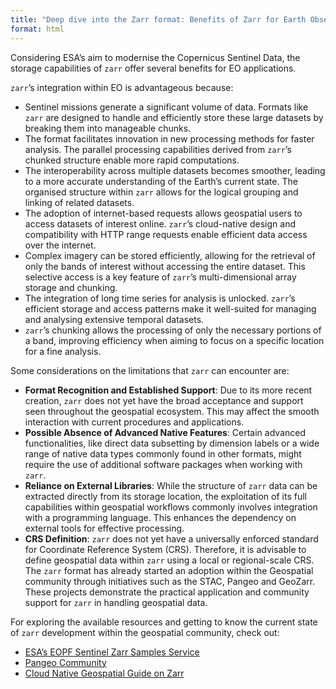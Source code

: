 ```yaml
---
title: "Deep dive into the Zarr format: Benefits of Zarr for Earth Observation"
format: html
---
```

::: {.justify}

Considering ESA's aim to modernise the Copernicus Sentinel Data, the storage capabilities of `zarr` offer several benefits for EO applications.

`zarr`'s integration within EO is advantageous because:

- Sentinel missions generate a significant volume of data. Formats like `zarr` are designed to handle and efficiently store these large datasets by breaking them into manageable chunks. 
- The format facilitates innovation in new processing methods for faster analysis. The parallel processing capabilities derived from `zarr`'s chunked structure enable more rapid computations.
- The interoperability across multiple datasets becomes smoother, leading to a more accurate understanding of the Earth's current state. The organised structure within `zarr` allows for the logical grouping and linking of related datasets.
- The adoption of internet-based requests allows geospatial users to access datasets of interest online. `zarr`'s cloud-native design and compatibility with HTTP range requests enable efficient data access over the internet.
- Complex imagery can be stored efficiently, allowing for the retrieval of only the bands of interest without accessing the entire dataset. This selective access is a key feature of `zarr`'s multi-dimensional array storage and chunking.
- The integration of long time series for analysis is unlocked. `zarr`'s efficient storage and access patterns make it well-suited for managing and analysing extensive temporal datasets.
- `zarr`'s chunking allows the processing of only the necessary portions of a band, improving efficiency when aiming to focus on a specific location for a fine analysis.

Some considerations on the limitations that `zarr` can encounter are:

- **Format Recognition and Established Support**: Due to its more recent creation, `zarr` does not yet have the broad acceptance and support seen throughout the geospatial ecosystem.  This may affect the smooth interaction with current procedures and applications.
- **Possible Absence of Advanced Native Features**: Certain advanced functionalities, like direct data subsetting by dimension labels or a wide range of native data types commonly found in other formats, might require the use of additional software packages when working with `zarr`.
- **Reliance on External Libraries**: While the structure of `zarr` data can be extracted directly from its storage location, the exploitation of its full capabilities within geospatial workflows commonly involves integration with a programming language.
This enhances the dependency on external tools for effective processing.
- **CRS Definition**: `zarr` does not yet have a universally enforced standard for Coordinate Reference System (CRS). Therefore, it is advisable to define geospatial data within `zarr` using a local or regional-scale CRS.
The `zarr` format has already started an adoption within the Geospatial community through initiatives such as the STAC, Pangeo and GeoZarr. These projects demonstrate the practical application and community support for `zarr` in handling geospatial data.

For exploring the available resources and getting to know the current state of `zarr` development within the geospatial community, check out:

- [ESA's EOPF Sentinel Zarr Samples Service](https://zarr.eopf.copernicus.eu/)
- [Pangeo Community](https://discourse.pangeo.io/)
- [Cloud Native Geospatial Guide on Zarr](https://guide.cloudnativegeo.org/zarr/zarr-in-practice.html)

:::